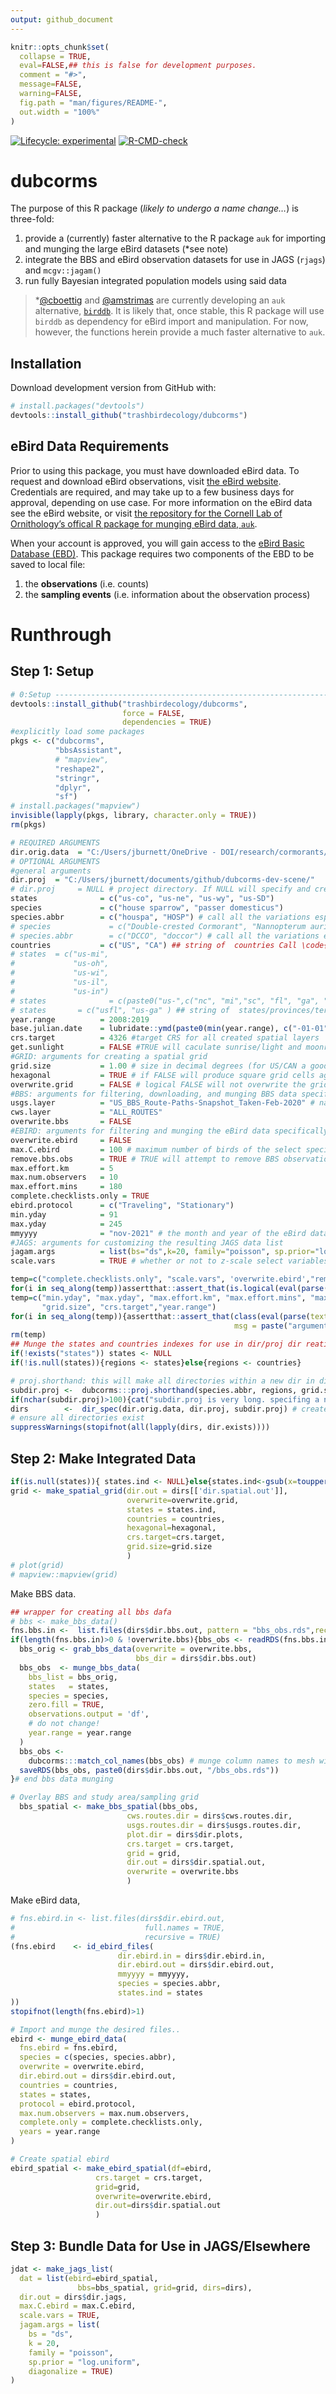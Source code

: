 ```yaml
---
output: github_document
---
```


<!-- README.md is generated from README.Rmd. Please edit that file -->
```r
knitr::opts_chunk$set(
  collapse = TRUE,
  eval=FALSE,## this is false for development purposes.
  comment = "#>",
  message=FALSE, 
  warning=FALSE, 
  fig.path = "man/figures/README-",
  out.width = "100%"
)
```

<!-- badges: start -->
[![Lifecycle: experimental](https://img.shields.io/badge/lifecycle-experimental-orange.svg)](https://lifecycle.r-lib.org/articles/stages.html#experimental)
[![R-CMD-check](https://github.com/trashbirdecology/dubcorms/workflows/R-CMD-check/badge.svg)](https://github.com/trashbirdecology/dubcorms/actions)
<!-- badges: end -->

# dubcorms
The purpose of this R package (*likely to undergo a name change...*) is three-fold:

  1. provide a (currently) faster alternative to the R package `auk ` for importing and munging the large eBird datasets (*see note)
  1. integrate the BBS and eBird observation datasets for use in JAGS (`rjags`) and `mcgv::jagam()`
  1. run fully Bayesian integrated population models using said data
  
> *[\@cboettig](https://github.com/cboettig/) and [\@amstrimas](https://github.com/amstrimas/) are currently developing an `auk` alternative, [`birddb`](https://github.com/cboettig/birddb/). It is likely that, once stable, this R package will use `birddb` as dependency for eBird import and manipulation. For now, however, the functions herein provide a much faster alternative to `auk`.


## Installation
Download development version from GitHub with:
```r
# install.packages("devtools")
devtools::install_github("trashbirdecology/dubcorms")
```

## eBird Data Requirements
Prior to using this package, you must have downloaded eBird data. To request and download eBird observations, visit [the eBird website](https://ebird.org/data/download). Credentials are required, and may take up to a few business days for approval, depending on use case. For more information on the eBird data see the eBird website, or visit [the repository for the Cornell Lab of Ornithology's offical R package for munging eBird data,  `auk`](https://github.com/CornellLabofOrnithology/auk/).

When your account is approved, you will gain access to the [eBird Basic Database (EBD)](https://ebird.org/data/download/ebd). This package requires two components of the EBD to be saved to local file:

1. the **observations** (i.e. counts) 
1. the **sampling events** (i.e. information about the observation process)


# Runthrough
## Step 1: Setup
```r
# 0:Setup -----------------------------------------------------------------
devtools::install_github("trashbirdecology/dubcorms",
                         force = FALSE, 
                         dependencies = TRUE)
#explicitly load some packages
pkgs <- c("dubcorms",
          "bbsAssistant",
          # "mapview",
          "reshape2",
          "stringr",
          "dplyr",
          "sf")
# install.packages("mapview")
invisible(lapply(pkgs, library, character.only = TRUE))
rm(pkgs)
```

```r
# REQUIRED ARGUMENTS
dir.orig.data  = "C:/Users/jburnett/OneDrive - DOI/research/cormorants/dubcorm-data-backup/"
# OPTIONAL ARGUMENTS
#general arguments
dir.proj  = "C:/Users/jburnett/documents/github/dubcorms-dev-scene/"
# dir.proj     = NULL # project directory. If NULL will specify and create a project directory within the current working directory. A single primary directory is made for each species within which new directories comprise combinations of years/spatial extent/etc. are housed.
states              = c("us-co", "us-ne", "us-wy", "us-SD")
species             = c("house sparrow", "passer domesticus")
species.abbr        = c("houspa", "HOSP") # call all the variations especially those that appear int eh EBIRD dwnloaded files
# species             = c("Double-crested Cormorant", "Nannopterum auritum", "phalacrocorax auritum")
# species.abbr        = c("DCCO", "doccor") # call all the variations especially those that appear int eh 
countries           = c("US", "CA") ## string of  countries Call \code{dubcorms::iso.codes} to find relevant codes for Countries and States/Prov/Territories.
# states  = c("us-mi",
#             "us-oh",
#             "us-wi",
#             "us-il",
#             "us-in")
# states              = c(paste0("us-",c("nc", "mi","sc", "fl", "ga", "al","md","de","va","wv","tn","pa","ny","ms","ky","oh","in","il", "wi")), "ca-on")
# states       = c("usfl", "us-ga" ) ## string of  states/provinces/territories. Call \code{dubcorms::iso.codes} to find relevant codes for Countries and States/Prov/Territories.
year.range          = 2008:2019
base.julian.date    = lubridate::ymd(paste0(min(year.range), c("-01-01"))) # used as base date for Julian dates.
crs.target          = 4326 #target CRS for all created spatial layers
get.sunlight        = FALSE #TRUE will caculate sunrise/light and moonrise/light times/durations. Only specify if data is needed as it takes a bit of time to run against the eBird data.
#GRID: arguments for creating a spatial grid
grid.size           = 1.00 # size in decimal degrees (for US/CAN a good est is 1.00dec deg == 111.11km)
hexagonal           = TRUE # if FALSE will produce square grid cells against CRS.target.
overwrite.grid      = FALSE # logical FALSE will not overwrite the grid if one already exists in dir.proj
#BBS: arguments for filtering, downloading, and munging BBS data specifcally
usgs.layer          = "US_BBS_Route-Paths-Snapshot_Taken-Feb-2020" # name of the USGS BBS route shapefile to use
cws.layer           = "ALL_ROUTES"
overwrite.bbs       = FALSE
#EBIRD: arguments for filtering and munging the eBird data specifically
overwrite.ebird     = FALSE
max.C.ebird         = 100 # maximum number of birds of the select species counted in a single ebird checklist
remove.bbs.obs      = TRUE # TRUE will attempt to remove BBS observations from the eBird database. This is currently a crude method.
max.effort.km       = 5
max.num.observers   = 10
max.effort.mins     = 180
complete.checklists.only = TRUE
ebird.protocol      = c("Traveling", "Stationary")
min.yday            = 91
max.yday            = 245
mmyyyy              = "nov-2021" # the month and year of the eBird data downloads on file
#JAGS: arguments for customizing the resulting JAGS data list
jagam.args          = list(bs="ds",k=20, family="poisson", sp.prior="log.uniform", diagonalize=TRUE)
scale.vars          = TRUE # whether or not to z-scale select variables.
```

```r
temp=c("complete.checklists.only", "scale.vars", 'overwrite.ebird',"remove.bbs.obs" ,"overwrite.bbs", "hexagonal", "get.sunlight")
for(i in seq_along(temp))assertthat::assert_that(is.logical(eval(parse(text=temp[i]))), msg = paste("argument ", temp[i],"must be a logical."))
temp=c("min.yday", "max.yday", "max.effort.km", "max.effort.mins", "max.C.ebird",
       "grid.size", "crs.target","year.range")
for(i in seq_along(temp)){assertthat::assert_that(class(eval(parse(text = temp[i]))) %in% c("integer", "numeric"),
                                                  msg = paste("argument ", temp[i], "must be a logical."))}
rm(temp)
## Munge the states and countries indexes for use in dir/proj dir reation
if(!exists("states")) states <- NULL
if(!is.null(states)){regions <- states}else{regions <- countries}
```

```r
# proj.shorthand: this will make all directories within a new dir in dir.proj. this is useful for iterating over species/time/space and saving all resulting information in those directories.
subdir.proj <-  dubcorms:::proj.shorthand(species.abbr, regions, grid.size, year.range, max.C.ebird)
if(nchar(subdir.proj)>100){cat("subdir.proj is very long. specifing a new name for project."); subdir.proj="myproject"}
dirs        <-  dir_spec(dir.orig.data, dir.proj, subdir.proj) # create and/or specify directories for later use.
# ensure all directories exist
suppressWarnings(stopifnot(all(lapply(dirs, dir.exists))))
```

## Step 2: Make Integrated Data
```r
if(is.null(states)){ states.ind <- NULL}else{states.ind<-gsub(x=toupper(states), pattern="-", replacement="")}
grid <- make_spatial_grid(dir.out = dirs[['dir.spatial.out']],
                          overwrite=overwrite.grid,
                          states = states.ind,
                          countries = countries,
                          hexagonal=hexagonal,
                          crs.target=crs.target,
                          grid.size=grid.size
                          )
# plot(grid)
# mapview::mapview(grid)
```

Make BBS data.
```r
## wrapper for creating all bbs dafa
# bbs <- make_bbs_data()
fns.bbs.in <-  list.files(dirs$dir.bbs.out, pattern = "bbs_obs.rds",recursive = TRUE, full.names = TRUE)
if(length(fns.bbs.in)>0 & !overwrite.bbs){bbs_obs <- readRDS(fns.bbs.in)}else{
  bbs_orig <- grab_bbs_data(overwrite = overwrite.bbs,
                            bbs_dir = dirs$dir.bbs.out)
  bbs_obs  <- munge_bbs_data(
    bbs_list = bbs_orig,
    states   = states,
    species = species,
    zero.fill = TRUE,
    observations.output = 'df',
    # do not change!
    year.range = year.range
  )
  bbs_obs <-
    dubcorms:::match_col_names(bbs_obs) # munge column names to mesh with eBird
  saveRDS(bbs_obs, paste0(dirs$dir.bbs.out, "/bbs_obs.rds"))
}# end bbs data munging

# Overlay BBS and study area/sampling grid
  bbs_spatial <- make_bbs_spatial(bbs_obs,
                          cws.routes.dir = dirs$cws.routes.dir,
                          usgs.routes.dir = dirs$usgs.routes.dir,
                          plot.dir = dirs$dir.plots,
                          crs.target = crs.target,
                          grid = grid,
                          dir.out = dirs$dir.spatial.out,
                          overwrite = overwrite.bbs
                          )
```
 Make eBird data,
```r
# fns.ebird.in <- list.files(dirs$dir.ebird.out,
#                             full.names = TRUE,
#                             recursive = TRUE)
(fns.ebird    <- id_ebird_files(
                        dir.ebird.in = dirs$dir.ebird.in,
                        dir.ebird.out = dirs$dir.ebird.out,
                        mmyyyy = mmyyyy,
                        species = species.abbr,
                        states.ind = states
))
stopifnot(length(fns.ebird)>1)

# Import and munge the desired files..
ebird <- munge_ebird_data(
  fns.ebird = fns.ebird,
  species = c(species, species.abbr),
  overwrite = overwrite.ebird,
  dir.ebird.out = dirs$dir.ebird.out,
  countries = countries,
  states = states,
  protocol = ebird.protocol,
  max.num.observers = max.num.observers,
  complete.only = complete.checklists.only,
  years = year.range
)

# Create spatial ebird
ebird_spatial <- make_ebird_spatial(df=ebird,
                   crs.target = crs.target,
                   grid=grid,
                   overwrite=overwrite.ebird,
                   dir.out=dirs$dir.spatial.out
                   )
```

## Step 3: Bundle Data for Use in JAGS/Elsewhere
```r
jdat <- make_jags_list(
  dat = list(ebird=ebird_spatial, 
               bbs=bbs_spatial, grid=grid, dirs=dirs),
  dir.out = dirs$dir.jags,
  max.C.ebird = max.C.ebird,
  scale.vars = TRUE,
  jagam.args = list(
    bs = "ds",
    k = 20,
    family = "poisson",
    sp.prior = "log.uniform",
    diagonalize = TRUE)
)
```

